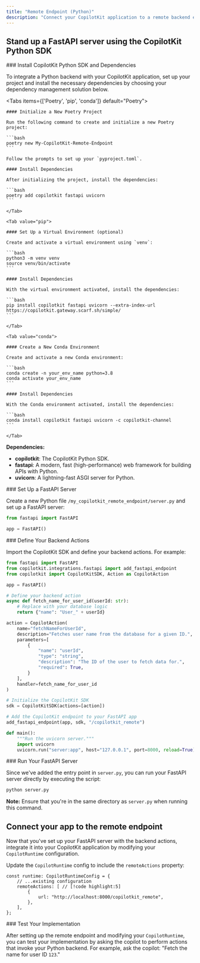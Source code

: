 ```yaml
---
title: "Remote Endpoint (Python)"
description: "Connect your CopilotKit application to a remote backend endpoint, allowing integration with Python-based services or other non-Node.js backends."
---
```



## Stand up a FastAPI server using the CopilotKit Python SDK
<Steps>

<Step>
### Install CopilotKit Python SDK and Dependencies

To integrate a Python backend with your CopilotKit application, set up your project and install the necessary dependencies by choosing your dependency management solution below.


<Tabs items={['Poetry', 'pip', 'conda']} default="Poetry">
    <Tab value="Poetry">
    
    #### Initialize a New Poetry Project
    
    Run the following command to create and initialize a new Poetry project:
    
    ```bash
    poetry new My-CopilotKit-Remote-Endpoint
    ```
    
    Follow the prompts to set up your `pyproject.toml`.
    
    #### Install Dependencies
    
    After initializing the project, install the dependencies:
    
    ```bash
    poetry add copilotkit fastapi uvicorn
    ```
    
    </Tab>
    
    <Tab value="pip">
    
    #### Set Up a Virtual Environment (optional)
    
    Create and activate a virtual environment using `venv`:
    
    ```bash
    python3 -m venv venv
    source venv/bin/activate
    ```
    
    #### Install Dependencies
    
    With the virtual environment activated, install the dependencies:
    
    ```bash
    pip install copilotkit fastapi uvicorn --extra-index-url https://copilotkit.gateway.scarf.sh/simple/
    ```
    
    </Tab>
    
    <Tab value="conda">
    
    #### Create a New Conda Environment
    
    Create and activate a new Conda environment:
    
    ```bash
    conda create -n your_env_name python=3.8
    conda activate your_env_name
    ```
    
    #### Install Dependencies
    
    With the Conda environment activated, install the dependencies:
    
    ```bash
    conda install copilotkit fastapi uvicorn -c copilotkit-channel
    ```
    
    </Tab>
    
</Tabs>


**Dependencies:**

- **copilotkit**: The CopilotKit Python SDK.
- **fastapi**: A modern, fast (high-performance) web framework for building APIs with Python.
- **uvicorn**: A lightning-fast ASGI server for Python.
</Step>


<Step>
### Set Up a FastAPI Server

Create a new Python file `/my_copilotkit_remote_endpoint/server.py` and set up a FastAPI server:

```python title="/my_copilotkit_remote_endpoint/server.py"
from fastapi import FastAPI

app = FastAPI()
```

</Step>

<Step>
### Define Your Backend Actions

Import the CopilotKit SDK and define your backend actions. For example:

```python title="/my_copilotkit_remote_endpoint/server.py"
from fastapi import FastAPI
from copilotkit.integrations.fastapi import add_fastapi_endpoint
from copilotkit import CopilotKitSDK, Action as CopilotAction

app = FastAPI()

# Define your backend action
async def fetch_name_for_user_id(userId: str):
    # Replace with your database logic
    return {"name": "User_" + userId}

action = CopilotAction(
    name="fetchNameForUserId",
    description="Fetches user name from the database for a given ID.",
    parameters=[
        {
            "name": "userId",
            "type": "string",
            "description": "The ID of the user to fetch data for.",
            "required": True,
        }
    ],
    handler=fetch_name_for_user_id
)

# Initialize the CopilotKit SDK
sdk = CopilotKitSDK(actions=[action])

# Add the CopilotKit endpoint to your FastAPI app
add_fastapi_endpoint(app, sdk, "/copilotkit_remote")

def main():
    """Run the uvicorn server."""
    import uvicorn
    uvicorn.run("server:app", host="127.0.0.1", port=8000, reload=True)
```

</Step>

<Step>
### Run Your FastAPI Server

Since we've added the entry point in `server.py`, you can run your FastAPI server directly by executing the script:

```bash
python server.py
```

**Note:** Ensure that you're in the same directory as `server.py` when running this command.

</Step>
</Steps>


## Connect your app to the remote endpoint

Now that you've set up your FastAPI server with the backend actions, integrate it into your CopilotKit application by modifying your `CopilotRuntime` configuration.


<Steps>
<Step>
<FindCopilotRuntimeSnippet />
</Step>

<Step>

Update the `CopilotRuntime` config to include the `remoteActions` property:

```tsx
const runtime: CopilotRuntimeConfig = {
    // ...existing configuration
    remoteActions: [ // [!code highlight:5]
        {
            url: "http://localhost:8000/copilotkit_remote",
        },
    ],
};
```

</Step>

<Step>
### Test Your Implementation

After setting up the remote endpoint and modifying your `CopilotRuntime`, you can test your implementation by asking the copilot to perform actions that invoke your Python backend. For example, ask the copilot: "Fetch the name for user ID `123`."

</Step>

</Steps>
